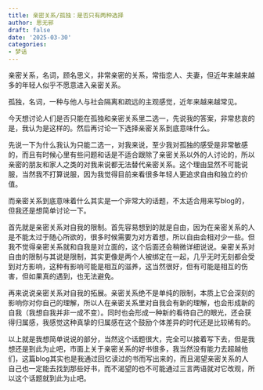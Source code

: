 ```yaml
---
title: 亲密关系/孤独：是否只有两种选择
author: 思无邪
draft: false
date: '2025-03-30'
categories:
- 梦话
---
```

亲密关系，名词，顾名思义，非常亲密的关系，常指恋人、夫妻，但近年来越来越多的年轻人似乎不愿意进入亲密关系。

孤独，名词，一种与他人与社会隔离和疏远的主观感觉，近年来越来越常见。

<!--more-->

今天想讨论人们是否只能在孤独和亲密关系里二选一，先说我的答案，非常悲哀的是，我认为是这样的。然后再讨论一下选择亲密关系到底意味什么。

先说一下为什么我认为只能二选一，对我来说，至少我对孤独的感受是非常敏感的，而且有时候心里有些问题和话是不适合跟除了亲密关系以外的人讨论的，所以亲密的朋友和家人之类的对我来说都无法替代亲密关系。这个理由显然不可能说服，当然我不打算说服，因为我觉得目前来看很多年轻人更追求自由和独立的价值。

而亲密关系到底意味着什么其实是一个非常大的话题，不太适合用来写blog的，但我还是想简单讨论一下。

首先就是亲密关系对自我的限制。首先容易想到的就是自由，因为在亲密关系的人是不能太过于随心所欲的，很多时候需要为对方着想，所以自由会相对少一些。但我不觉得亲密关系就和自我是对立面的，这个后面还会稍微详细说说。亲密关系对自由的限制与其说是限制，其实更像是两个人被绑定在一起，几乎无时无刻都会受到对方影响，这种有影响可能是相互的滋养，这当然很好，但有可能是相互的伤害，但如果真的遇到，也无法避免。

再来说说亲密关系对自我的拓展。亲密关系绝不是单纯的限制，本质上它会深刻的影响你对你自己的理解，所以人在亲密关系里对自我会有新的理解，也会形成新的自我（我想自我并非一成不变）。同时也会形成一种新的看待自己的眼光，还会获得归属感，我感觉这种真挚的归属感在这个鼓励个体差异的时代还是比较稀有的。

以上就是我想简单说说的部分，当然这个话题很大，完全可以接着写下去，但是我想还是到此为止吧，市面上关于亲密关系的好书很多，我当然没有能力去超越他们，这篇blog其实也是我通过回忆读过的书而写出来的，而且渴望亲密关系的人自己也一定能去找到那些好书，而不渴望的也不可能通过三言两语就对它改观，所以这个话题就到此为止吧。